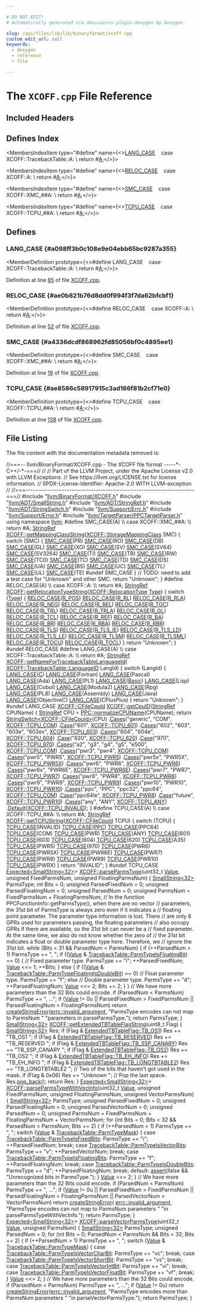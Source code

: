 ```yaml
---

# DO NOT EDIT!
# Automatically generated via docusaurus-plugin-doxygen by Doxygen.

slug: /api/files/lib/lib/binaryformat/xcoff-cpp
custom_edit_url: null
keywords:
  - doxygen
  - reference
  - file

---
```





# The `XCOFF.cpp` File Reference

<DoxygenPage pluginConfig={pluginConfig}>



## Included Headers

<IncludesList>
<IncludesListItem
  filePath="llvm/BinaryFormat/XCOFF.h"
  permalink="/docs/api/files/include/include/llvm/include/llvm/binaryformat/xcoff-h"
  isLocal="true" />
<IncludesListItem
  filePath="llvm/ADT/SmallString.h"
  permalink="/docs/api/files/include/include/llvm/include/llvm/adt/smallstring-h"
  isLocal="true" />
<IncludesListItem
  filePath="llvm/ADT/StringRef.h"
  permalink="/docs/api/files/include/include/llvm/include/llvm/adt/stringref-h"
  isLocal="true" />
<IncludesListItem
  filePath="llvm/ADT/StringSwitch.h"
  permalink="/docs/api/files/include/include/llvm/include/llvm/adt/stringswitch-h"
  isLocal="true" />
<IncludesListItem
  filePath="llvm/Support/Errc.h"
  permalink="/docs/api/files/include/include/llvm/include/llvm/support/errc-h"
  isLocal="true" />
<IncludesListItem
  filePath="llvm/Support/Error.h"
  permalink="/docs/api/files/include/include/llvm/include/llvm/support/error-h"
  isLocal="true" />
<IncludesListItem
  filePath="llvm/TargetParser/PPCTargetParser.h"
  permalink="/docs/api/files/include/include/llvm/include/llvm/targetparser/ppctargetparser-h"
  isLocal="true" />
</IncludesList>

## Defines Index

<MembersIndex>

<MembersIndexItem
  type="#define"
  name={<><a href="#a098ff3b0c108e9e04ebb65bc9287a355">LANG&#95;CASE</a>&nbsp;&nbsp;&nbsp;  case XCOFF::TracebackTable::A:                                               \\
    return #<a href="/docs/api/files/lib/lib/ir/builtingcs-cpp/#a2e38c85003a042421cde1647632d0b72">A</a>;</>}>
</MembersIndexItem>

<MembersIndexItem
  type="#define"
  name={<><a href="#ae0b821b76d8dd0f994f3f7da62bfcbf1">RELOC&#95;CASE</a>&nbsp;&nbsp;&nbsp;  case XCOFF::A:                                                               \\
    return #<a href="/docs/api/files/lib/lib/ir/builtingcs-cpp/#a2e38c85003a042421cde1647632d0b72">A</a>;</>}>
</MembersIndexItem>

<MembersIndexItem
  type="#define"
  name={<><a href="#a4336dcdf868962fd85056bf0c4895ee1">SMC&#95;CASE</a>&nbsp;&nbsp;&nbsp;  case XCOFF::XMC&#95;##A:                                                         \\
    return #<a href="/docs/api/files/lib/lib/ir/builtingcs-cpp/#a2e38c85003a042421cde1647632d0b72">A</a>;</>}>
</MembersIndexItem>

<MembersIndexItem
  type="#define"
  name={<><a href="#ae8586c58917915c3ad166f81b2cf71e0">TCPU&#95;CASE</a>&nbsp;&nbsp;&nbsp;  case XCOFF::TCPU&#95;##A:                                                        \\
    return #<a href="/docs/api/files/lib/lib/ir/builtingcs-cpp/#a2e38c85003a042421cde1647632d0b72">A</a>;</>}>
</MembersIndexItem>

</MembersIndex>


<SectionDefinition>

## Defines

### LANG&#95;CASE {#a098ff3b0c108e9e04ebb65bc9287a355}

<MemberDefinition
  prototype={<>#define LANG&#95;CASE&nbsp;&nbsp;&nbsp;  case XCOFF::TracebackTable::A:                                               \\
    return #<a href="/docs/api/files/lib/lib/ir/builtingcs-cpp/#a2e38c85003a042421cde1647632d0b72">A</a>;</>}>

Definition at line <a href="#l00085">85</a> of file <a href="/docs/api/files/lib/lib/binaryformat/xcoff-cpp">XCOFF.cpp</a>.
</MemberDefinition>

### RELOC&#95;CASE {#ae0b821b76d8dd0f994f3f7da62bfcbf1}

<MemberDefinition
  prototype={<>#define RELOC&#95;CASE&nbsp;&nbsp;&nbsp;  case XCOFF::A:                                                               \\
    return #<a href="/docs/api/files/lib/lib/ir/builtingcs-cpp/#a2e38c85003a042421cde1647632d0b72">A</a>;</>}>

Definition at line <a href="#l00052">52</a> of file <a href="/docs/api/files/lib/lib/binaryformat/xcoff-cpp">XCOFF.cpp</a>.
</MemberDefinition>

### SMC&#95;CASE {#a4336dcdf868962fd85056bf0c4895ee1}

<MemberDefinition
  prototype={<>#define SMC&#95;CASE&nbsp;&nbsp;&nbsp;  case XCOFF::XMC&#95;##A:                                                         \\
    return #<a href="/docs/api/files/lib/lib/ir/builtingcs-cpp/#a2e38c85003a042421cde1647632d0b72">A</a>;</>}>

Definition at line <a href="#l00019">19</a> of file <a href="/docs/api/files/lib/lib/binaryformat/xcoff-cpp">XCOFF.cpp</a>.
</MemberDefinition>

### TCPU&#95;CASE {#ae8586c58917915c3ad166f81b2cf71e0}

<MemberDefinition
  prototype={<>#define TCPU&#95;CASE&nbsp;&nbsp;&nbsp;  case XCOFF::TCPU&#95;##A:                                                        \\
    return #<a href="/docs/api/files/lib/lib/ir/builtingcs-cpp/#a2e38c85003a042421cde1647632d0b72">A</a>;</>}>

Definition at line <a href="#l00138">138</a> of file <a href="/docs/api/files/lib/lib/binaryformat/xcoff-cpp">XCOFF.cpp</a>.
</MemberDefinition>

</SectionDefinition>

## File Listing

The file content with the documentation metadata removed is:

<ProgramListing>

<Link id="l00001" /><CodeLine lineNumber="1"><span class="doxyHighlightComment">//===-- llvm/BinaryFormat/XCOFF.cpp - The XCOFF file format -----&#42;- C++/-&#42;-===//</span></CodeLine>
<Link id="l00002" /><CodeLine lineNumber="2"><span class="doxyHighlightComment">//</span></CodeLine>
<Link id="l00003" /><CodeLine lineNumber="3"><span class="doxyHighlightComment">// Part of the LLVM Project, under the Apache License v2.0 with LLVM Exceptions.</span></CodeLine>
<Link id="l00004" /><CodeLine lineNumber="4"><span class="doxyHighlightComment">// See https://llvm.org/LICENSE.txt for license information.</span></CodeLine>
<Link id="l00005" /><CodeLine lineNumber="5"><span class="doxyHighlightComment">// SPDX-License-Identifier: Apache-2.0 WITH LLVM-exception</span></CodeLine>
<Link id="l00006" /><CodeLine lineNumber="6"><span class="doxyHighlightComment">//</span></CodeLine>
<Link id="l00007" /><CodeLine lineNumber="7"><span class="doxyHighlightComment">//===----------------------------------------------------------------------===//</span></CodeLine>
<Link id="l00008" /><CodeLine lineNumber="8"></CodeLine>
<Link id="l00009" /><CodeLine lineNumber="9"><span class="doxyHighlightPreprocessor">#include &quot;<a href="/docs/api/files/include/include/llvm/include/llvm/binaryformat/xcoff-h">llvm/BinaryFormat/XCOFF.h</a>&quot;</span></CodeLine>
<Link id="l00010" /><CodeLine lineNumber="10"><span class="doxyHighlightPreprocessor">#include &quot;<a href="/docs/api/files/include/include/llvm/include/llvm/adt/smallstring-h">llvm/ADT/SmallString.h</a>&quot;</span></CodeLine>
<Link id="l00011" /><CodeLine lineNumber="11"><span class="doxyHighlightPreprocessor">#include &quot;<a href="/docs/api/files/include/include/llvm/include/llvm/adt/stringref-h">llvm/ADT/StringRef.h</a>&quot;</span></CodeLine>
<Link id="l00012" /><CodeLine lineNumber="12"><span class="doxyHighlightPreprocessor">#include &quot;<a href="/docs/api/files/include/include/llvm/include/llvm/adt/stringswitch-h">llvm/ADT/StringSwitch.h</a>&quot;</span></CodeLine>
<Link id="l00013" /><CodeLine lineNumber="13"><span class="doxyHighlightPreprocessor">#include &quot;<a href="/docs/api/files/include/include/llvm/include/llvm/support/errc-h">llvm/Support/Errc.h</a>&quot;</span></CodeLine>
<Link id="l00014" /><CodeLine lineNumber="14"><span class="doxyHighlightPreprocessor">#include &quot;<a href="/docs/api/files/include/include/llvm/include/llvm/support/error-h">llvm/Support/Error.h</a>&quot;</span></CodeLine>
<Link id="l00015" /><CodeLine lineNumber="15"><span class="doxyHighlightPreprocessor">#include &quot;<a href="/docs/api/files/include/include/llvm/include/llvm/targetparser/ppctargetparser-h">llvm/TargetParser/PPCTargetParser.h</a>&quot;</span></CodeLine>
<Link id="l00016" /><CodeLine lineNumber="16"></CodeLine>
<Link id="l00017" /><CodeLine lineNumber="17"><span class="doxyHighlightKeyword">using namespace </span><span class="doxyHighlight"><a href="/docs/api/namespaces/llvm">llvm</a>;</span></CodeLine>
<Link id="l00018" /><CodeLine lineNumber="18"></CodeLine>
<Link id="l00019" /><CodeLine lineNumber="19" lineLink="#a4336dcdf868962fd85056bf0c4895ee1"><span class="doxyHighlightPreprocessor">#define SMC&#95;CASE(A)                                                            \\</span></CodeLine>
<Link id="l00020" /><CodeLine lineNumber="20"><span class="doxyHighlightPreprocessor">  case XCOFF::XMC&#95;##A:                                                         \\</span></CodeLine>
<Link id="l00021" /><CodeLine lineNumber="21"><span class="doxyHighlightPreprocessor">    return #A;</span></CodeLine>
<Link id="l00022" /><CodeLine lineNumber="22" lineLink="/docs/api/namespaces/llvm/xcoff/#a5108aa1d02847a41b154cf255a52348b"><span class="doxyHighlight"><a href="/docs/api/classes/llvm/stringref">StringRef</a> <a href="/docs/api/namespaces/llvm/xcoff/#a5108aa1d02847a41b154cf255a52348b">XCOFF::getMappingClassString</a>(<a href="/docs/api/namespaces/llvm/xcoff/#abf0ae26de1e332dddf7d1383bb68502c">XCOFF::StorageMappingClass</a> SMC) &#123;</span></CodeLine>
<Link id="l00023" /><CodeLine lineNumber="23"><span class="doxyHighlight">  </span><span class="doxyHighlightKeywordFlow">switch</span><span class="doxyHighlight"> (SMC) &#123;</span></CodeLine>
<Link id="l00024" /><CodeLine lineNumber="24"><span class="doxyHighlight">    <a href="#a4336dcdf868962fd85056bf0c4895ee1">SMC&#95;CASE</a>(PR)</span></CodeLine>
<Link id="l00025" /><CodeLine lineNumber="25"><span class="doxyHighlight">    <a href="#a4336dcdf868962fd85056bf0c4895ee1">SMC&#95;CASE</a>(RO)</span></CodeLine>
<Link id="l00026" /><CodeLine lineNumber="26"><span class="doxyHighlight">    <a href="#a4336dcdf868962fd85056bf0c4895ee1">SMC&#95;CASE</a>(DB)</span></CodeLine>
<Link id="l00027" /><CodeLine lineNumber="27"><span class="doxyHighlight">    <a href="#a4336dcdf868962fd85056bf0c4895ee1">SMC&#95;CASE</a>(GL)</span></CodeLine>
<Link id="l00028" /><CodeLine lineNumber="28"><span class="doxyHighlight">    <a href="#a4336dcdf868962fd85056bf0c4895ee1">SMC&#95;CASE</a>(XO)</span></CodeLine>
<Link id="l00029" /><CodeLine lineNumber="29"><span class="doxyHighlight">    <a href="#a4336dcdf868962fd85056bf0c4895ee1">SMC&#95;CASE</a>(SV)</span></CodeLine>
<Link id="l00030" /><CodeLine lineNumber="30"><span class="doxyHighlight">    <a href="#a4336dcdf868962fd85056bf0c4895ee1">SMC&#95;CASE</a>(SV64)</span></CodeLine>
<Link id="l00031" /><CodeLine lineNumber="31"><span class="doxyHighlight">    <a href="#a4336dcdf868962fd85056bf0c4895ee1">SMC&#95;CASE</a>(SV3264)</span></CodeLine>
<Link id="l00032" /><CodeLine lineNumber="32"><span class="doxyHighlight">    <a href="#a4336dcdf868962fd85056bf0c4895ee1">SMC&#95;CASE</a>(TI)</span></CodeLine>
<Link id="l00033" /><CodeLine lineNumber="33"><span class="doxyHighlight">    <a href="#a4336dcdf868962fd85056bf0c4895ee1">SMC&#95;CASE</a>(TB)</span></CodeLine>
<Link id="l00034" /><CodeLine lineNumber="34"><span class="doxyHighlight">    <a href="#a4336dcdf868962fd85056bf0c4895ee1">SMC&#95;CASE</a>(RW)</span></CodeLine>
<Link id="l00035" /><CodeLine lineNumber="35"><span class="doxyHighlight">    <a href="#a4336dcdf868962fd85056bf0c4895ee1">SMC&#95;CASE</a>(TC0)</span></CodeLine>
<Link id="l00036" /><CodeLine lineNumber="36"><span class="doxyHighlight">    <a href="#a4336dcdf868962fd85056bf0c4895ee1">SMC&#95;CASE</a>(TC)</span></CodeLine>
<Link id="l00037" /><CodeLine lineNumber="37"><span class="doxyHighlight">    <a href="#a4336dcdf868962fd85056bf0c4895ee1">SMC&#95;CASE</a>(TD)</span></CodeLine>
<Link id="l00038" /><CodeLine lineNumber="38"><span class="doxyHighlight">    <a href="#a4336dcdf868962fd85056bf0c4895ee1">SMC&#95;CASE</a>(DS)</span></CodeLine>
<Link id="l00039" /><CodeLine lineNumber="39"><span class="doxyHighlight">    <a href="#a4336dcdf868962fd85056bf0c4895ee1">SMC&#95;CASE</a>(UA)</span></CodeLine>
<Link id="l00040" /><CodeLine lineNumber="40"><span class="doxyHighlight">    <a href="#a4336dcdf868962fd85056bf0c4895ee1">SMC&#95;CASE</a>(BS)</span></CodeLine>
<Link id="l00041" /><CodeLine lineNumber="41"><span class="doxyHighlight">    <a href="#a4336dcdf868962fd85056bf0c4895ee1">SMC&#95;CASE</a>(UC)</span></CodeLine>
<Link id="l00042" /><CodeLine lineNumber="42"><span class="doxyHighlight">    <a href="#a4336dcdf868962fd85056bf0c4895ee1">SMC&#95;CASE</a>(TL)</span></CodeLine>
<Link id="l00043" /><CodeLine lineNumber="43"><span class="doxyHighlight">    <a href="#a4336dcdf868962fd85056bf0c4895ee1">SMC&#95;CASE</a>(UL)</span></CodeLine>
<Link id="l00044" /><CodeLine lineNumber="44"><span class="doxyHighlight">    <a href="#a4336dcdf868962fd85056bf0c4895ee1">SMC&#95;CASE</a>(TE)</span></CodeLine>
<Link id="l00045" /><CodeLine lineNumber="45"><span class="doxyHighlightPreprocessor">#undef SMC&#95;CASE</span></CodeLine>
<Link id="l00046" /><CodeLine lineNumber="46"><span class="doxyHighlight">  &#125;</span></CodeLine>
<Link id="l00047" /><CodeLine lineNumber="47"></CodeLine>
<Link id="l00048" /><CodeLine lineNumber="48"><span class="doxyHighlight">  </span><span class="doxyHighlightComment">// TODO: need to add a test case for &quot;Unknown&quot; and other SMC.</span></CodeLine>
<Link id="l00049" /><CodeLine lineNumber="49"><span class="doxyHighlight">  </span><span class="doxyHighlightKeywordFlow">return</span><span class="doxyHighlight"> </span><span class="doxyHighlightStringLiteral">&quot;Unknown&quot;</span><span class="doxyHighlight">;</span></CodeLine>
<Link id="l00050" /><CodeLine lineNumber="50"><span class="doxyHighlight">&#125;</span></CodeLine>
<Link id="l00051" /><CodeLine lineNumber="51"></CodeLine>
<Link id="l00052" /><CodeLine lineNumber="52" lineLink="#ae0b821b76d8dd0f994f3f7da62bfcbf1"><span class="doxyHighlightPreprocessor">#define RELOC&#95;CASE(A)                                                          \\</span></CodeLine>
<Link id="l00053" /><CodeLine lineNumber="53"><span class="doxyHighlightPreprocessor">  case XCOFF::A:                                                               \\</span></CodeLine>
<Link id="l00054" /><CodeLine lineNumber="54"><span class="doxyHighlightPreprocessor">    return #A;</span></CodeLine>
<Link id="l00055" /><CodeLine lineNumber="55" lineLink="/docs/api/namespaces/llvm/xcoff/#a45337c02ef6094e30bf7aa0e1dc8826c"><span class="doxyHighlight"><a href="/docs/api/classes/llvm/stringref">StringRef</a> <a href="/docs/api/namespaces/llvm/xcoff/#a45337c02ef6094e30bf7aa0e1dc8826c">XCOFF::getRelocationTypeString</a>(<a href="/docs/api/namespaces/llvm/xcoff/#a7309c911b619149e89a825cd78010c8a">XCOFF::RelocationType</a> <a href="/docs/api/classes/llvm/type">Type</a>) &#123;</span></CodeLine>
<Link id="l00056" /><CodeLine lineNumber="56"><span class="doxyHighlight">  </span><span class="doxyHighlightKeywordFlow">switch</span><span class="doxyHighlight"> (<a href="/docs/api/classes/llvm/type">Type</a>) &#123;</span></CodeLine>
<Link id="l00057" /><CodeLine lineNumber="57"><span class="doxyHighlight">    <a href="#ae0b821b76d8dd0f994f3f7da62bfcbf1">RELOC&#95;CASE</a>(<a href="/docs/api/namespaces/llvm/xcoff/#a7309c911b619149e89a825cd78010c8aa5697ac4313fa05e5b1ca39e698ae0fbc">R&#95;POS</a>)</span></CodeLine>
<Link id="l00058" /><CodeLine lineNumber="58"><span class="doxyHighlight">    <a href="#ae0b821b76d8dd0f994f3f7da62bfcbf1">RELOC&#95;CASE</a>(<a href="/docs/api/namespaces/llvm/xcoff/#a7309c911b619149e89a825cd78010c8aab49259da6023d2cbb1bd956402f64cb5">R&#95;RL</a>)</span></CodeLine>
<Link id="l00059" /><CodeLine lineNumber="59"><span class="doxyHighlight">    <a href="#ae0b821b76d8dd0f994f3f7da62bfcbf1">RELOC&#95;CASE</a>(<a href="/docs/api/namespaces/llvm/xcoff/#a7309c911b619149e89a825cd78010c8aa16d51d6b89c5628d66225cff9630ac4a">R&#95;RLA</a>)</span></CodeLine>
<Link id="l00060" /><CodeLine lineNumber="60"><span class="doxyHighlight">    <a href="#ae0b821b76d8dd0f994f3f7da62bfcbf1">RELOC&#95;CASE</a>(<a href="/docs/api/namespaces/llvm/xcoff/#a7309c911b619149e89a825cd78010c8aa8347047056e2adce9b7ad615bca925a8">R&#95;NEG</a>)</span></CodeLine>
<Link id="l00061" /><CodeLine lineNumber="61"><span class="doxyHighlight">    <a href="#ae0b821b76d8dd0f994f3f7da62bfcbf1">RELOC&#95;CASE</a>(<a href="/docs/api/namespaces/llvm/xcoff/#a7309c911b619149e89a825cd78010c8aa81151f819ab38a2ae0a1ba727e4171a3">R&#95;REL</a>)</span></CodeLine>
<Link id="l00062" /><CodeLine lineNumber="62"><span class="doxyHighlight">    <a href="#ae0b821b76d8dd0f994f3f7da62bfcbf1">RELOC&#95;CASE</a>(<a href="/docs/api/namespaces/llvm/xcoff/#a7309c911b619149e89a825cd78010c8aa126bbcaab291460be1722fe8a2490530">R&#95;TOC</a>)</span></CodeLine>
<Link id="l00063" /><CodeLine lineNumber="63"><span class="doxyHighlight">    <a href="#ae0b821b76d8dd0f994f3f7da62bfcbf1">RELOC&#95;CASE</a>(<a href="/docs/api/namespaces/llvm/xcoff/#a7309c911b619149e89a825cd78010c8aa3b08100f3dac1e8426c4503a6450e6d1">R&#95;TRL</a>)</span></CodeLine>
<Link id="l00064" /><CodeLine lineNumber="64"><span class="doxyHighlight">    <a href="#ae0b821b76d8dd0f994f3f7da62bfcbf1">RELOC&#95;CASE</a>(<a href="/docs/api/namespaces/llvm/xcoff/#a7309c911b619149e89a825cd78010c8aabc55a98a13889177827d4d56d4117796">R&#95;TRLA</a>)</span></CodeLine>
<Link id="l00065" /><CodeLine lineNumber="65"><span class="doxyHighlight">    <a href="#ae0b821b76d8dd0f994f3f7da62bfcbf1">RELOC&#95;CASE</a>(<a href="/docs/api/namespaces/llvm/xcoff/#a7309c911b619149e89a825cd78010c8aaa32c9a4aed56a2a94a2d18aa02aa6554">R&#95;GL</a>)</span></CodeLine>
<Link id="l00066" /><CodeLine lineNumber="66"><span class="doxyHighlight">    <a href="#ae0b821b76d8dd0f994f3f7da62bfcbf1">RELOC&#95;CASE</a>(<a href="/docs/api/namespaces/llvm/xcoff/#a7309c911b619149e89a825cd78010c8aabd8790ecfa6b9839555656e2e5b4befe">R&#95;TCL</a>)</span></CodeLine>
<Link id="l00067" /><CodeLine lineNumber="67"><span class="doxyHighlight">    <a href="#ae0b821b76d8dd0f994f3f7da62bfcbf1">RELOC&#95;CASE</a>(<a href="/docs/api/namespaces/llvm/xcoff/#a7309c911b619149e89a825cd78010c8aab32b714a6085785700777cab84db430f">R&#95;REF</a>)</span></CodeLine>
<Link id="l00068" /><CodeLine lineNumber="68"><span class="doxyHighlight">    <a href="#ae0b821b76d8dd0f994f3f7da62bfcbf1">RELOC&#95;CASE</a>(<a href="/docs/api/namespaces/llvm/xcoff/#a7309c911b619149e89a825cd78010c8aa665ea4416814df60d7afcaa60edcbc4d">R&#95;BA</a>)</span></CodeLine>
<Link id="l00069" /><CodeLine lineNumber="69"><span class="doxyHighlight">    <a href="#ae0b821b76d8dd0f994f3f7da62bfcbf1">RELOC&#95;CASE</a>(<a href="/docs/api/namespaces/llvm/xcoff/#a7309c911b619149e89a825cd78010c8aa4af14f52e262c85d3f11ec65f5d3f8b3">R&#95;BR</a>)</span></CodeLine>
<Link id="l00070" /><CodeLine lineNumber="70"><span class="doxyHighlight">    <a href="#ae0b821b76d8dd0f994f3f7da62bfcbf1">RELOC&#95;CASE</a>(<a href="/docs/api/namespaces/llvm/xcoff/#a7309c911b619149e89a825cd78010c8aa5f580cdb49fb297a3e1b2bad00e7e6f8">R&#95;RBA</a>)</span></CodeLine>
<Link id="l00071" /><CodeLine lineNumber="71"><span class="doxyHighlight">    <a href="#ae0b821b76d8dd0f994f3f7da62bfcbf1">RELOC&#95;CASE</a>(<a href="/docs/api/namespaces/llvm/xcoff/#a7309c911b619149e89a825cd78010c8aa04c13cb7fcc803870970c4b75b5c9905">R&#95;RBR</a>)</span></CodeLine>
<Link id="l00072" /><CodeLine lineNumber="72"><span class="doxyHighlight">    <a href="#ae0b821b76d8dd0f994f3f7da62bfcbf1">RELOC&#95;CASE</a>(<a href="/docs/api/namespaces/llvm/xcoff/#a7309c911b619149e89a825cd78010c8aae4144a827fe3865e989169e1fdfd3ede">R&#95;TLS</a>)</span></CodeLine>
<Link id="l00073" /><CodeLine lineNumber="73"><span class="doxyHighlight">    <a href="#ae0b821b76d8dd0f994f3f7da62bfcbf1">RELOC&#95;CASE</a>(<a href="/docs/api/namespaces/llvm/xcoff/#a7309c911b619149e89a825cd78010c8aa88aba99cf6b633d97e0cdd24fec5d0f5">R&#95;TLS&#95;IE</a>)</span></CodeLine>
<Link id="l00074" /><CodeLine lineNumber="74"><span class="doxyHighlight">    <a href="#ae0b821b76d8dd0f994f3f7da62bfcbf1">RELOC&#95;CASE</a>(<a href="/docs/api/namespaces/llvm/xcoff/#a7309c911b619149e89a825cd78010c8aadbc74cd663a943131b0e174006b6b581">R&#95;TLS&#95;LD</a>)</span></CodeLine>
<Link id="l00075" /><CodeLine lineNumber="75"><span class="doxyHighlight">    <a href="#ae0b821b76d8dd0f994f3f7da62bfcbf1">RELOC&#95;CASE</a>(<a href="/docs/api/namespaces/llvm/xcoff/#a7309c911b619149e89a825cd78010c8aae54c065150485a9445e07674fb43c3a7">R&#95;TLS&#95;LE</a>)</span></CodeLine>
<Link id="l00076" /><CodeLine lineNumber="76"><span class="doxyHighlight">    <a href="#ae0b821b76d8dd0f994f3f7da62bfcbf1">RELOC&#95;CASE</a>(<a href="/docs/api/namespaces/llvm/xcoff/#a7309c911b619149e89a825cd78010c8aa8b5d41ca43ab37f8160e4b56ec25c03e">R&#95;TLSM</a>)</span></CodeLine>
<Link id="l00077" /><CodeLine lineNumber="77"><span class="doxyHighlight">    <a href="#ae0b821b76d8dd0f994f3f7da62bfcbf1">RELOC&#95;CASE</a>(<a href="/docs/api/namespaces/llvm/xcoff/#a7309c911b619149e89a825cd78010c8aa2bf3c877a5a2835a5e55ac54ddedccd6">R&#95;TLSML</a>)</span></CodeLine>
<Link id="l00078" /><CodeLine lineNumber="78"><span class="doxyHighlight">    <a href="#ae0b821b76d8dd0f994f3f7da62bfcbf1">RELOC&#95;CASE</a>(<a href="/docs/api/namespaces/llvm/xcoff/#a7309c911b619149e89a825cd78010c8aacb6f8892a6761a91f9e29cdafb33a7c8">R&#95;TOCU</a>)</span></CodeLine>
<Link id="l00079" /><CodeLine lineNumber="79"><span class="doxyHighlight">    <a href="#ae0b821b76d8dd0f994f3f7da62bfcbf1">RELOC&#95;CASE</a>(<a href="/docs/api/namespaces/llvm/xcoff/#a7309c911b619149e89a825cd78010c8aac47fa14749515f1a3a0d88c51f854aa7">R&#95;TOCL</a>)</span></CodeLine>
<Link id="l00080" /><CodeLine lineNumber="80"><span class="doxyHighlight">  &#125;</span></CodeLine>
<Link id="l00081" /><CodeLine lineNumber="81"><span class="doxyHighlight">  </span><span class="doxyHighlightKeywordFlow">return</span><span class="doxyHighlight"> </span><span class="doxyHighlightStringLiteral">&quot;Unknown&quot;</span><span class="doxyHighlight">;</span></CodeLine>
<Link id="l00082" /><CodeLine lineNumber="82"><span class="doxyHighlight">&#125;</span></CodeLine>
<Link id="l00083" /><CodeLine lineNumber="83"><span class="doxyHighlightPreprocessor">#undef RELOC&#95;CASE</span></CodeLine>
<Link id="l00084" /><CodeLine lineNumber="84"></CodeLine>
<Link id="l00085" /><CodeLine lineNumber="85" lineLink="#a098ff3b0c108e9e04ebb65bc9287a355"><span class="doxyHighlightPreprocessor">#define LANG&#95;CASE(A)                                                           \\</span></CodeLine>
<Link id="l00086" /><CodeLine lineNumber="86"><span class="doxyHighlightPreprocessor">  case XCOFF::TracebackTable::A:                                               \\</span></CodeLine>
<Link id="l00087" /><CodeLine lineNumber="87"><span class="doxyHighlightPreprocessor">    return #A;</span></CodeLine>
<Link id="l00088" /><CodeLine lineNumber="88"></CodeLine>
<Link id="l00089" /><CodeLine lineNumber="89" lineLink="/docs/api/namespaces/llvm/xcoff/#ae1dc50da0a38a1295f2fef3a4bc247d7"><span class="doxyHighlight"><a href="/docs/api/classes/llvm/stringref">StringRef</a> <a href="/docs/api/namespaces/llvm/xcoff/#ae1dc50da0a38a1295f2fef3a4bc247d7">XCOFF::getNameForTracebackTableLanguageId</a>(</span></CodeLine>
<Link id="l00090" /><CodeLine lineNumber="90"><span class="doxyHighlight">    <a href="/docs/api/structs/llvm/xcoff/tracebacktable/#a85fbc332b83b1f0ad80ebb5e88826c29">XCOFF::TracebackTable::LanguageID</a> LangId) &#123;</span></CodeLine>
<Link id="l00091" /><CodeLine lineNumber="91"><span class="doxyHighlight">  </span><span class="doxyHighlightKeywordFlow">switch</span><span class="doxyHighlight"> (LangId) &#123;</span></CodeLine>
<Link id="l00092" /><CodeLine lineNumber="92"><span class="doxyHighlight">    <a href="#a098ff3b0c108e9e04ebb65bc9287a355">LANG&#95;CASE</a>(<a href="/docs/api/namespaces/llvm/callingconv/#ac6aa1387c4375260e2468eb5a77fdb4cafd841a49aec1539bc88abc8ff9e170fb">C</a>)</span></CodeLine>
<Link id="l00093" /><CodeLine lineNumber="93"><span class="doxyHighlight">    <a href="#a098ff3b0c108e9e04ebb65bc9287a355">LANG&#95;CASE</a>(Fortran)</span></CodeLine>
<Link id="l00094" /><CodeLine lineNumber="94"><span class="doxyHighlight">    <a href="#a098ff3b0c108e9e04ebb65bc9287a355">LANG&#95;CASE</a>(Pascal)</span></CodeLine>
<Link id="l00095" /><CodeLine lineNumber="95"><span class="doxyHighlight">    <a href="#a098ff3b0c108e9e04ebb65bc9287a355">LANG&#95;CASE</a>(Ada)</span></CodeLine>
<Link id="l00096" /><CodeLine lineNumber="96"><span class="doxyHighlight">    <a href="#a098ff3b0c108e9e04ebb65bc9287a355">LANG&#95;CASE</a>(PL1)</span></CodeLine>
<Link id="l00097" /><CodeLine lineNumber="97"><span class="doxyHighlight">    <a href="#a098ff3b0c108e9e04ebb65bc9287a355">LANG&#95;CASE</a>(<a href="/docs/api/namespaces/llvm/#adacba4cb06d1dd9232ee3d2d49a44d8fa972e73b7a882d0802a4e3a16946a2f94">Basic</a>)</span></CodeLine>
<Link id="l00098" /><CodeLine lineNumber="98"><span class="doxyHighlight">    <a href="#a098ff3b0c108e9e04ebb65bc9287a355">LANG&#95;CASE</a>(Lisp)</span></CodeLine>
<Link id="l00099" /><CodeLine lineNumber="99"><span class="doxyHighlight">    <a href="#a098ff3b0c108e9e04ebb65bc9287a355">LANG&#95;CASE</a>(Cobol)</span></CodeLine>
<Link id="l00100" /><CodeLine lineNumber="100"><span class="doxyHighlight">    <a href="#a098ff3b0c108e9e04ebb65bc9287a355">LANG&#95;CASE</a>(Modula2)</span></CodeLine>
<Link id="l00101" /><CodeLine lineNumber="101"><span class="doxyHighlight">    <a href="#a098ff3b0c108e9e04ebb65bc9287a355">LANG&#95;CASE</a>(Rpg)</span></CodeLine>
<Link id="l00102" /><CodeLine lineNumber="102"><span class="doxyHighlight">    <a href="#a098ff3b0c108e9e04ebb65bc9287a355">LANG&#95;CASE</a>(PL8)</span></CodeLine>
<Link id="l00103" /><CodeLine lineNumber="103"><span class="doxyHighlight">    <a href="#a098ff3b0c108e9e04ebb65bc9287a355">LANG&#95;CASE</a>(Assembly)</span></CodeLine>
<Link id="l00104" /><CodeLine lineNumber="104"><span class="doxyHighlight">    <a href="#a098ff3b0c108e9e04ebb65bc9287a355">LANG&#95;CASE</a>(Java)</span></CodeLine>
<Link id="l00105" /><CodeLine lineNumber="105"><span class="doxyHighlight">    <a href="#a098ff3b0c108e9e04ebb65bc9287a355">LANG&#95;CASE</a>(ObjectiveC)</span></CodeLine>
<Link id="l00106" /><CodeLine lineNumber="106"><span class="doxyHighlight">    <a href="#a098ff3b0c108e9e04ebb65bc9287a355">LANG&#95;CASE</a>(CPlusPlus)</span></CodeLine>
<Link id="l00107" /><CodeLine lineNumber="107"><span class="doxyHighlight">  &#125;</span></CodeLine>
<Link id="l00108" /><CodeLine lineNumber="108"><span class="doxyHighlight">  </span><span class="doxyHighlightKeywordFlow">return</span><span class="doxyHighlight"> </span><span class="doxyHighlightStringLiteral">&quot;Unknown&quot;</span><span class="doxyHighlight">;</span></CodeLine>
<Link id="l00109" /><CodeLine lineNumber="109"><span class="doxyHighlight">&#125;</span></CodeLine>
<Link id="l00110" /><CodeLine lineNumber="110"><span class="doxyHighlightPreprocessor">#undef LANG&#95;CASE</span></CodeLine>
<Link id="l00111" /><CodeLine lineNumber="111"></CodeLine>
<Link id="l00112" /><CodeLine lineNumber="112" lineLink="/docs/api/namespaces/llvm/xcoff/#a2584f7d1fe1c5ab17f8aaba3dafaed66"><span class="doxyHighlight"><a href="/docs/api/namespaces/llvm/xcoff/#a91c69d4341c1d1dd2dabf18fb78e9a5f">XCOFF::CFileCpuId</a> <a href="/docs/api/namespaces/llvm/xcoff/#a2584f7d1fe1c5ab17f8aaba3dafaed66">XCOFF::getCpuID</a>(<a href="/docs/api/classes/llvm/stringref">StringRef</a> CPUName) &#123;</span></CodeLine>
<Link id="l00113" /><CodeLine lineNumber="113"><span class="doxyHighlight">  <a href="/docs/api/classes/llvm/stringref">StringRef</a> CPU = <a href="/docs/api/namespaces/llvm/ppc/#a9e3c196667a91fdc81783769feab2e89">PPC::normalizeCPUName</a>(CPUName);</span></CodeLine>
<Link id="l00114" /><CodeLine lineNumber="114"><span class="doxyHighlight">  </span><span class="doxyHighlightKeywordFlow">return</span><span class="doxyHighlight"> <a href="/docs/api/classes/llvm/stringswitch">StringSwitch&lt;XCOFF::CFileCpuId&gt;</a>(CPU)</span></CodeLine>
<Link id="l00115" /><CodeLine lineNumber="115"><span class="doxyHighlight">      .<a href="/docs/api/classes/llvm/stringswitch/#aa13f802513b39e1e2a7650011e5651d7">Cases</a>(</span><span class="doxyHighlightStringLiteral">&quot;generic&quot;</span><span class="doxyHighlight">, </span><span class="doxyHighlightStringLiteral">&quot;COM&quot;</span><span class="doxyHighlight">, <a href="/docs/api/namespaces/llvm/xcoff/#a91c69d4341c1d1dd2dabf18fb78e9a5fa6dffcaea7c8e550d74ab0f42fae0ef9c">XCOFF::TCPU&#95;COM</a>)</span></CodeLine>
<Link id="l00116" /><CodeLine lineNumber="116"><span class="doxyHighlight">      .<a href="/docs/api/classes/llvm/stringswitch/#a3de12858bdbbd0b3da179d508ff2be75">Case</a>(</span><span class="doxyHighlightStringLiteral">&quot;601&quot;</span><span class="doxyHighlight">, <a href="/docs/api/namespaces/llvm/xcoff/#a91c69d4341c1d1dd2dabf18fb78e9a5faceb0245d75f9a523cfe8d537b9ad070f">XCOFF::TCPU&#95;601</a>)</span></CodeLine>
<Link id="l00117" /><CodeLine lineNumber="117"><span class="doxyHighlight">      .<a href="/docs/api/classes/llvm/stringswitch/#aa13f802513b39e1e2a7650011e5651d7">Cases</a>(</span><span class="doxyHighlightStringLiteral">&quot;602&quot;</span><span class="doxyHighlight">, </span><span class="doxyHighlightStringLiteral">&quot;603&quot;</span><span class="doxyHighlight">, </span><span class="doxyHighlightStringLiteral">&quot;603e&quot;</span><span class="doxyHighlight">, </span><span class="doxyHighlightStringLiteral">&quot;603ev&quot;</span><span class="doxyHighlight">, <a href="/docs/api/namespaces/llvm/xcoff/#a91c69d4341c1d1dd2dabf18fb78e9a5fa9dde7b9eec34e97ce6ea0dc698c1682a">XCOFF::TCPU&#95;603</a>)</span></CodeLine>
<Link id="l00118" /><CodeLine lineNumber="118"><span class="doxyHighlight">      .<a href="/docs/api/classes/llvm/stringswitch/#aa13f802513b39e1e2a7650011e5651d7">Cases</a>(</span><span class="doxyHighlightStringLiteral">&quot;604&quot;</span><span class="doxyHighlight">, </span><span class="doxyHighlightStringLiteral">&quot;604e&quot;</span><span class="doxyHighlight">, <a href="/docs/api/namespaces/llvm/xcoff/#a91c69d4341c1d1dd2dabf18fb78e9a5fa30ff25aa56881c1ca0e425d2be2a622e">XCOFF::TCPU&#95;604</a>)</span></CodeLine>
<Link id="l00119" /><CodeLine lineNumber="119"><span class="doxyHighlight">      .<a href="/docs/api/classes/llvm/stringswitch/#a3de12858bdbbd0b3da179d508ff2be75">Case</a>(</span><span class="doxyHighlightStringLiteral">&quot;620&quot;</span><span class="doxyHighlight">, <a href="/docs/api/namespaces/llvm/xcoff/#a91c69d4341c1d1dd2dabf18fb78e9a5fac4652524a18555e53587809b2b8674c0">XCOFF::TCPU&#95;620</a>)</span></CodeLine>
<Link id="l00120" /><CodeLine lineNumber="120"><span class="doxyHighlight">      .<a href="/docs/api/classes/llvm/stringswitch/#a3de12858bdbbd0b3da179d508ff2be75">Case</a>(</span><span class="doxyHighlightStringLiteral">&quot;970&quot;</span><span class="doxyHighlight">, <a href="/docs/api/namespaces/llvm/xcoff/#a91c69d4341c1d1dd2dabf18fb78e9a5fada4e56e8301f5d713f1b94395c96abd5">XCOFF::TCPU&#95;970</a>)</span></CodeLine>
<Link id="l00121" /><CodeLine lineNumber="121"><span class="doxyHighlight">      .<a href="/docs/api/classes/llvm/stringswitch/#aa13f802513b39e1e2a7650011e5651d7">Cases</a>(</span><span class="doxyHighlightStringLiteral">&quot;a2&quot;</span><span class="doxyHighlight">, </span><span class="doxyHighlightStringLiteral">&quot;g3&quot;</span><span class="doxyHighlight">, </span><span class="doxyHighlightStringLiteral">&quot;g4&quot;</span><span class="doxyHighlight">, </span><span class="doxyHighlightStringLiteral">&quot;g5&quot;</span><span class="doxyHighlight">, </span><span class="doxyHighlightStringLiteral">&quot;e500&quot;</span><span class="doxyHighlight">, <a href="/docs/api/namespaces/llvm/xcoff/#a91c69d4341c1d1dd2dabf18fb78e9a5fa6dffcaea7c8e550d74ab0f42fae0ef9c">XCOFF::TCPU&#95;COM</a>)</span></CodeLine>
<Link id="l00122" /><CodeLine lineNumber="122"><span class="doxyHighlight">      .<a href="/docs/api/classes/llvm/stringswitch/#aa13f802513b39e1e2a7650011e5651d7">Cases</a>(</span><span class="doxyHighlightStringLiteral">&quot;pwr3&quot;</span><span class="doxyHighlight">, </span><span class="doxyHighlightStringLiteral">&quot;pwr4&quot;</span><span class="doxyHighlight">, <a href="/docs/api/namespaces/llvm/xcoff/#a91c69d4341c1d1dd2dabf18fb78e9a5fa6dffcaea7c8e550d74ab0f42fae0ef9c">XCOFF::TCPU&#95;COM</a>)</span></CodeLine>
<Link id="l00123" /><CodeLine lineNumber="123"><span class="doxyHighlight">      .<a href="/docs/api/classes/llvm/stringswitch/#aa13f802513b39e1e2a7650011e5651d7">Cases</a>(</span><span class="doxyHighlightStringLiteral">&quot;pwr5&quot;</span><span class="doxyHighlight">, </span><span class="doxyHighlightStringLiteral">&quot;PWR5&quot;</span><span class="doxyHighlight">, <a href="/docs/api/namespaces/llvm/xcoff/#a91c69d4341c1d1dd2dabf18fb78e9a5fab33654326d121d31b9719daf5634437e">XCOFF::TCPU&#95;PWR5</a>)</span></CodeLine>
<Link id="l00124" /><CodeLine lineNumber="124"><span class="doxyHighlight">      .<a href="/docs/api/classes/llvm/stringswitch/#aa13f802513b39e1e2a7650011e5651d7">Cases</a>(</span><span class="doxyHighlightStringLiteral">&quot;pwr5x&quot;</span><span class="doxyHighlight">, </span><span class="doxyHighlightStringLiteral">&quot;PWR5X&quot;</span><span class="doxyHighlight">, <a href="/docs/api/namespaces/llvm/xcoff/#a91c69d4341c1d1dd2dabf18fb78e9a5fa6ab1a2baa7b9b5b1cb1dc767e876cf9e">XCOFF::TCPU&#95;PWR5X</a>)</span></CodeLine>
<Link id="l00125" /><CodeLine lineNumber="125"><span class="doxyHighlight">      .<a href="/docs/api/classes/llvm/stringswitch/#aa13f802513b39e1e2a7650011e5651d7">Cases</a>(</span><span class="doxyHighlightStringLiteral">&quot;pwr6&quot;</span><span class="doxyHighlight">, </span><span class="doxyHighlightStringLiteral">&quot;PWR6&quot;</span><span class="doxyHighlight">, <a href="/docs/api/namespaces/llvm/xcoff/#a91c69d4341c1d1dd2dabf18fb78e9a5faa23345d390b808814455a7d9927547dd">XCOFF::TCPU&#95;PWR6</a>)</span></CodeLine>
<Link id="l00126" /><CodeLine lineNumber="126"><span class="doxyHighlight">      .<a href="/docs/api/classes/llvm/stringswitch/#aa13f802513b39e1e2a7650011e5651d7">Cases</a>(</span><span class="doxyHighlightStringLiteral">&quot;pwr6x&quot;</span><span class="doxyHighlight">, </span><span class="doxyHighlightStringLiteral">&quot;PWR6E&quot;</span><span class="doxyHighlight">, <a href="/docs/api/namespaces/llvm/xcoff/#a91c69d4341c1d1dd2dabf18fb78e9a5fa06923533627c876e0eb59bfd4d6b2def">XCOFF::TCPU&#95;PWR6E</a>)</span></CodeLine>
<Link id="l00127" /><CodeLine lineNumber="127"><span class="doxyHighlight">      .<a href="/docs/api/classes/llvm/stringswitch/#aa13f802513b39e1e2a7650011e5651d7">Cases</a>(</span><span class="doxyHighlightStringLiteral">&quot;pwr7&quot;</span><span class="doxyHighlight">, </span><span class="doxyHighlightStringLiteral">&quot;PWR7&quot;</span><span class="doxyHighlight">, <a href="/docs/api/namespaces/llvm/xcoff/#a91c69d4341c1d1dd2dabf18fb78e9a5fa34cac65f144da4d6cb79ee5ff74487b9">XCOFF::TCPU&#95;PWR7</a>)</span></CodeLine>
<Link id="l00128" /><CodeLine lineNumber="128"><span class="doxyHighlight">      .<a href="/docs/api/classes/llvm/stringswitch/#aa13f802513b39e1e2a7650011e5651d7">Cases</a>(</span><span class="doxyHighlightStringLiteral">&quot;pwr8&quot;</span><span class="doxyHighlight">, </span><span class="doxyHighlightStringLiteral">&quot;PWR8&quot;</span><span class="doxyHighlight">, <a href="/docs/api/namespaces/llvm/xcoff/#a91c69d4341c1d1dd2dabf18fb78e9a5fa428e0ff16cb3c14f6645fc43010f2e35">XCOFF::TCPU&#95;PWR8</a>)</span></CodeLine>
<Link id="l00129" /><CodeLine lineNumber="129"><span class="doxyHighlight">      .<a href="/docs/api/classes/llvm/stringswitch/#aa13f802513b39e1e2a7650011e5651d7">Cases</a>(</span><span class="doxyHighlightStringLiteral">&quot;pwr9&quot;</span><span class="doxyHighlight">, </span><span class="doxyHighlightStringLiteral">&quot;PWR9&quot;</span><span class="doxyHighlight">, <a href="/docs/api/namespaces/llvm/xcoff/#a91c69d4341c1d1dd2dabf18fb78e9a5fa087e289837b644ec1710ba50b325c22a">XCOFF::TCPU&#95;PWR9</a>)</span></CodeLine>
<Link id="l00130" /><CodeLine lineNumber="130"><span class="doxyHighlight">      .<a href="/docs/api/classes/llvm/stringswitch/#aa13f802513b39e1e2a7650011e5651d7">Cases</a>(</span><span class="doxyHighlightStringLiteral">&quot;pwr10&quot;</span><span class="doxyHighlight">, </span><span class="doxyHighlightStringLiteral">&quot;PWR10&quot;</span><span class="doxyHighlight">, <a href="/docs/api/namespaces/llvm/xcoff/#a91c69d4341c1d1dd2dabf18fb78e9a5fa517defe929b8d7279ffe5a4a62d49ae0">XCOFF::TCPU&#95;PWR10</a>)</span></CodeLine>
<Link id="l00131" /><CodeLine lineNumber="131"><span class="doxyHighlight">      .<a href="/docs/api/classes/llvm/stringswitch/#aa13f802513b39e1e2a7650011e5651d7">Cases</a>(</span><span class="doxyHighlightStringLiteral">&quot;ppc&quot;</span><span class="doxyHighlight">, </span><span class="doxyHighlightStringLiteral">&quot;PPC&quot;</span><span class="doxyHighlight">, </span><span class="doxyHighlightStringLiteral">&quot;ppc32&quot;</span><span class="doxyHighlight">, </span><span class="doxyHighlightStringLiteral">&quot;ppc64&quot;</span><span class="doxyHighlight">, <a href="/docs/api/namespaces/llvm/xcoff/#a91c69d4341c1d1dd2dabf18fb78e9a5fa6dffcaea7c8e550d74ab0f42fae0ef9c">XCOFF::TCPU&#95;COM</a>)</span></CodeLine>
<Link id="l00132" /><CodeLine lineNumber="132"><span class="doxyHighlight">      .<a href="/docs/api/classes/llvm/stringswitch/#a3de12858bdbbd0b3da179d508ff2be75">Case</a>(</span><span class="doxyHighlightStringLiteral">&quot;ppc64le&quot;</span><span class="doxyHighlight">, <a href="/docs/api/namespaces/llvm/xcoff/#a91c69d4341c1d1dd2dabf18fb78e9a5fa428e0ff16cb3c14f6645fc43010f2e35">XCOFF::TCPU&#95;PWR8</a>)</span></CodeLine>
<Link id="l00133" /><CodeLine lineNumber="133"><span class="doxyHighlight">      .<a href="/docs/api/classes/llvm/stringswitch/#a3de12858bdbbd0b3da179d508ff2be75">Case</a>(</span><span class="doxyHighlightStringLiteral">&quot;future&quot;</span><span class="doxyHighlight">, <a href="/docs/api/namespaces/llvm/xcoff/#a91c69d4341c1d1dd2dabf18fb78e9a5fa517defe929b8d7279ffe5a4a62d49ae0">XCOFF::TCPU&#95;PWR10</a>)</span></CodeLine>
<Link id="l00134" /><CodeLine lineNumber="134"><span class="doxyHighlight">      .<a href="/docs/api/classes/llvm/stringswitch/#aa13f802513b39e1e2a7650011e5651d7">Cases</a>(</span><span class="doxyHighlightStringLiteral">&quot;any&quot;</span><span class="doxyHighlight">, </span><span class="doxyHighlightStringLiteral">&quot;ANY&quot;</span><span class="doxyHighlight">, <a href="/docs/api/namespaces/llvm/xcoff/#a91c69d4341c1d1dd2dabf18fb78e9a5fa4373c4c8ce6ba7b05f10e73f67391c97">XCOFF::TCPU&#95;ANY</a>)</span></CodeLine>
<Link id="l00135" /><CodeLine lineNumber="135"><span class="doxyHighlight">      .<a href="/docs/api/classes/llvm/stringswitch/#a7f0e82e8a818ca43926fceb49be81661">Default</a>(<a href="/docs/api/namespaces/llvm/xcoff/#a91c69d4341c1d1dd2dabf18fb78e9a5faf0488a9ae52d5efb69b8d9ade83b44f4">XCOFF::TCPU&#95;INVALID</a>);</span></CodeLine>
<Link id="l00136" /><CodeLine lineNumber="136"><span class="doxyHighlight">&#125;</span></CodeLine>
<Link id="l00137" /><CodeLine lineNumber="137"></CodeLine>
<Link id="l00138" /><CodeLine lineNumber="138" lineLink="#ae8586c58917915c3ad166f81b2cf71e0"><span class="doxyHighlightPreprocessor">#define TCPU&#95;CASE(A)                                                           \\</span></CodeLine>
<Link id="l00139" /><CodeLine lineNumber="139"><span class="doxyHighlightPreprocessor">  case XCOFF::TCPU&#95;##A:                                                        \\</span></CodeLine>
<Link id="l00140" /><CodeLine lineNumber="140"><span class="doxyHighlightPreprocessor">    return #A;</span></CodeLine>
<Link id="l00141" /><CodeLine lineNumber="141" lineLink="/docs/api/namespaces/llvm/xcoff/#ae15aa2110724f82f56c6f702c0d3f80f"><span class="doxyHighlight"><a href="/docs/api/classes/llvm/stringref">StringRef</a> <a href="/docs/api/namespaces/llvm/xcoff/#ae15aa2110724f82f56c6f702c0d3f80f">XCOFF::getTCPUString</a>(<a href="/docs/api/namespaces/llvm/xcoff/#a91c69d4341c1d1dd2dabf18fb78e9a5f">XCOFF::CFileCpuId</a> TCPU) &#123;</span></CodeLine>
<Link id="l00142" /><CodeLine lineNumber="142"><span class="doxyHighlight">  </span><span class="doxyHighlightKeywordFlow">switch</span><span class="doxyHighlight"> (TCPU) &#123;</span></CodeLine>
<Link id="l00143" /><CodeLine lineNumber="143"><span class="doxyHighlight">    <a href="#ae8586c58917915c3ad166f81b2cf71e0">TCPU&#95;CASE</a>(INVALID)</span></CodeLine>
<Link id="l00144" /><CodeLine lineNumber="144"><span class="doxyHighlight">    <a href="#ae8586c58917915c3ad166f81b2cf71e0">TCPU&#95;CASE</a>(<a href="/docs/api/namespaces/llvm/ppc">PPC</a>)</span></CodeLine>
<Link id="l00145" /><CodeLine lineNumber="145"><span class="doxyHighlight">    <a href="#ae8586c58917915c3ad166f81b2cf71e0">TCPU&#95;CASE</a>(PPC64)</span></CodeLine>
<Link id="l00146" /><CodeLine lineNumber="146"><span class="doxyHighlight">    <a href="#ae8586c58917915c3ad166f81b2cf71e0">TCPU&#95;CASE</a>(COM)</span></CodeLine>
<Link id="l00147" /><CodeLine lineNumber="147"><span class="doxyHighlight">    <a href="#ae8586c58917915c3ad166f81b2cf71e0">TCPU&#95;CASE</a>(PWR)</span></CodeLine>
<Link id="l00148" /><CodeLine lineNumber="148"><span class="doxyHighlight">    <a href="#ae8586c58917915c3ad166f81b2cf71e0">TCPU&#95;CASE</a>(ANY)</span></CodeLine>
<Link id="l00149" /><CodeLine lineNumber="149"><span class="doxyHighlight">    <a href="#ae8586c58917915c3ad166f81b2cf71e0">TCPU&#95;CASE</a>(601)</span></CodeLine>
<Link id="l00150" /><CodeLine lineNumber="150"><span class="doxyHighlight">    <a href="#ae8586c58917915c3ad166f81b2cf71e0">TCPU&#95;CASE</a>(603)</span></CodeLine>
<Link id="l00151" /><CodeLine lineNumber="151"><span class="doxyHighlight">    <a href="#ae8586c58917915c3ad166f81b2cf71e0">TCPU&#95;CASE</a>(604)</span></CodeLine>
<Link id="l00152" /><CodeLine lineNumber="152"><span class="doxyHighlight">    <a href="#ae8586c58917915c3ad166f81b2cf71e0">TCPU&#95;CASE</a>(620)</span></CodeLine>
<Link id="l00153" /><CodeLine lineNumber="153"><span class="doxyHighlight">    <a href="#ae8586c58917915c3ad166f81b2cf71e0">TCPU&#95;CASE</a>(A35)</span></CodeLine>
<Link id="l00154" /><CodeLine lineNumber="154"><span class="doxyHighlight">    <a href="#ae8586c58917915c3ad166f81b2cf71e0">TCPU&#95;CASE</a>(PWR5)</span></CodeLine>
<Link id="l00155" /><CodeLine lineNumber="155"><span class="doxyHighlight">    <a href="#ae8586c58917915c3ad166f81b2cf71e0">TCPU&#95;CASE</a>(970)</span></CodeLine>
<Link id="l00156" /><CodeLine lineNumber="156"><span class="doxyHighlight">    <a href="#ae8586c58917915c3ad166f81b2cf71e0">TCPU&#95;CASE</a>(PWR6)</span></CodeLine>
<Link id="l00157" /><CodeLine lineNumber="157"><span class="doxyHighlight">    <a href="#ae8586c58917915c3ad166f81b2cf71e0">TCPU&#95;CASE</a>(PWR5X)</span></CodeLine>
<Link id="l00158" /><CodeLine lineNumber="158"><span class="doxyHighlight">    <a href="#ae8586c58917915c3ad166f81b2cf71e0">TCPU&#95;CASE</a>(PWR6E)</span></CodeLine>
<Link id="l00159" /><CodeLine lineNumber="159"><span class="doxyHighlight">    <a href="#ae8586c58917915c3ad166f81b2cf71e0">TCPU&#95;CASE</a>(PWR7)</span></CodeLine>
<Link id="l00160" /><CodeLine lineNumber="160"><span class="doxyHighlight">    <a href="#ae8586c58917915c3ad166f81b2cf71e0">TCPU&#95;CASE</a>(PWR8)</span></CodeLine>
<Link id="l00161" /><CodeLine lineNumber="161"><span class="doxyHighlight">    <a href="#ae8586c58917915c3ad166f81b2cf71e0">TCPU&#95;CASE</a>(PWR9)</span></CodeLine>
<Link id="l00162" /><CodeLine lineNumber="162"><span class="doxyHighlight">    <a href="#ae8586c58917915c3ad166f81b2cf71e0">TCPU&#95;CASE</a>(PWR10)</span></CodeLine>
<Link id="l00163" /><CodeLine lineNumber="163"><span class="doxyHighlight">    <a href="#ae8586c58917915c3ad166f81b2cf71e0">TCPU&#95;CASE</a>(PWRX)</span></CodeLine>
<Link id="l00164" /><CodeLine lineNumber="164"><span class="doxyHighlight">  &#125;</span></CodeLine>
<Link id="l00165" /><CodeLine lineNumber="165"><span class="doxyHighlight">  </span><span class="doxyHighlightKeywordFlow">return</span><span class="doxyHighlight"> </span><span class="doxyHighlightStringLiteral">&quot;INVALID&quot;</span><span class="doxyHighlight">;</span></CodeLine>
<Link id="l00166" /><CodeLine lineNumber="166"><span class="doxyHighlight">&#125;</span></CodeLine>
<Link id="l00167" /><CodeLine lineNumber="167"><span class="doxyHighlightPreprocessor">#undef TCPU&#95;CASE</span></CodeLine>
<Link id="l00168" /><CodeLine lineNumber="168"></CodeLine>
<Link id="l00169" /><CodeLine lineNumber="169" lineLink="/docs/api/namespaces/llvm/xcoff/#a470daf78d8ec132289b57490e8e5207f"><span class="doxyHighlight"><a href="/docs/api/classes/llvm/expected">Expected&lt;SmallString&lt;32&gt;</a>&gt; <a href="/docs/api/namespaces/llvm/xcoff/#a470daf78d8ec132289b57490e8e5207f">XCOFF::parseParmsType</a>(uint32&#95;t <a href="/docs/api/classes/llvm/value">Value</a>,</span></CodeLine>
<Link id="l00170" /><CodeLine lineNumber="170"><span class="doxyHighlight">                                                </span><span class="doxyHighlightKeywordType">unsigned</span><span class="doxyHighlight"> FixedParmsNum,</span></CodeLine>
<Link id="l00171" /><CodeLine lineNumber="171"><span class="doxyHighlight">                                                </span><span class="doxyHighlightKeywordType">unsigned</span><span class="doxyHighlight"> FloatingParmsNum) &#123;</span></CodeLine>
<Link id="l00172" /><CodeLine lineNumber="172"><span class="doxyHighlight">  <a href="/docs/api/classes/llvm/smallstring">SmallString&lt;32&gt;</a> ParmsType;</span></CodeLine>
<Link id="l00173" /><CodeLine lineNumber="173"><span class="doxyHighlight">  </span><span class="doxyHighlightKeywordType">int</span><span class="doxyHighlight"> Bits = 0;</span></CodeLine>
<Link id="l00174" /><CodeLine lineNumber="174"><span class="doxyHighlight">  </span><span class="doxyHighlightKeywordType">unsigned</span><span class="doxyHighlight"> ParsedFixedNum = 0;</span></CodeLine>
<Link id="l00175" /><CodeLine lineNumber="175"><span class="doxyHighlight">  </span><span class="doxyHighlightKeywordType">unsigned</span><span class="doxyHighlight"> ParsedFloatingNum = 0;</span></CodeLine>
<Link id="l00176" /><CodeLine lineNumber="176"><span class="doxyHighlight">  </span><span class="doxyHighlightKeywordType">unsigned</span><span class="doxyHighlight"> ParsedNum = 0;</span></CodeLine>
<Link id="l00177" /><CodeLine lineNumber="177"><span class="doxyHighlight">  </span><span class="doxyHighlightKeywordType">unsigned</span><span class="doxyHighlight"> ParmsNum = FixedParmsNum + FloatingParmsNum;</span></CodeLine>
<Link id="l00178" /><CodeLine lineNumber="178"></CodeLine>
<Link id="l00179" /><CodeLine lineNumber="179"><span class="doxyHighlight">  </span><span class="doxyHighlightComment">// In the function PPCFunctionInfo::getParmsType(), when there are no vector</span></CodeLine>
<Link id="l00180" /><CodeLine lineNumber="180"><span class="doxyHighlight">  </span><span class="doxyHighlightComment">// parameters, the 31st bit of ParmsType is always zero even if it indicates a</span></CodeLine>
<Link id="l00181" /><CodeLine lineNumber="181"><span class="doxyHighlight">  </span><span class="doxyHighlightComment">// floating point parameter. The parameter type information is lost. There</span></CodeLine>
<Link id="l00182" /><CodeLine lineNumber="182"><span class="doxyHighlight">  </span><span class="doxyHighlightComment">// are only 8 GPRs used for parameters passing, the floating parameters</span></CodeLine>
<Link id="l00183" /><CodeLine lineNumber="183"><span class="doxyHighlight">  </span><span class="doxyHighlightComment">// also occupy GPRs if there are available, so the 31st bit can never be a</span></CodeLine>
<Link id="l00184" /><CodeLine lineNumber="184"><span class="doxyHighlight">  </span><span class="doxyHighlightComment">// fixed parameter. At the same time, we also do not know whether the zero of</span></CodeLine>
<Link id="l00185" /><CodeLine lineNumber="185"><span class="doxyHighlight">  </span><span class="doxyHighlightComment">// the 31st bit indicates a float or double parameter type here. Therefore, we</span></CodeLine>
<Link id="l00186" /><CodeLine lineNumber="186"><span class="doxyHighlight">  </span><span class="doxyHighlightComment">// ignore the 31st bit.</span></CodeLine>
<Link id="l00187" /><CodeLine lineNumber="187"><span class="doxyHighlight">  </span><span class="doxyHighlightKeywordFlow">while</span><span class="doxyHighlight"> (Bits &lt; 31 &amp;&amp; ParsedNum &lt; ParmsNum) &#123;</span></CodeLine>
<Link id="l00188" /><CodeLine lineNumber="188"><span class="doxyHighlight">    </span><span class="doxyHighlightKeywordFlow">if</span><span class="doxyHighlight"> (++ParsedNum &gt; 1)</span></CodeLine>
<Link id="l00189" /><CodeLine lineNumber="189"><span class="doxyHighlight">      ParmsType += </span><span class="doxyHighlightStringLiteral">&quot;, &quot;</span><span class="doxyHighlight">;</span></CodeLine>
<Link id="l00190" /><CodeLine lineNumber="190"><span class="doxyHighlight">    </span><span class="doxyHighlightKeywordFlow">if</span><span class="doxyHighlight"> ((<a href="/docs/api/classes/llvm/value">Value</a> &amp; <a href="/docs/api/structs/llvm/xcoff/tracebacktable/#a581c8f9f25bd39ab0feb3c03529a5e79">TracebackTable::ParmTypeIsFloatingBit</a>) == 0) &#123;</span></CodeLine>
<Link id="l00191" /><CodeLine lineNumber="191"><span class="doxyHighlight">      </span><span class="doxyHighlightComment">// Fixed parameter type.</span></CodeLine>
<Link id="l00192" /><CodeLine lineNumber="192"><span class="doxyHighlight">      ParmsType += </span><span class="doxyHighlightStringLiteral">&quot;i&quot;</span><span class="doxyHighlight">;</span></CodeLine>
<Link id="l00193" /><CodeLine lineNumber="193"><span class="doxyHighlight">      ++ParsedFixedNum;</span></CodeLine>
<Link id="l00194" /><CodeLine lineNumber="194"><span class="doxyHighlight">      <a href="/docs/api/classes/llvm/value">Value</a> &lt;&lt;= 1;</span></CodeLine>
<Link id="l00195" /><CodeLine lineNumber="195"><span class="doxyHighlight">      ++Bits;</span></CodeLine>
<Link id="l00196" /><CodeLine lineNumber="196"><span class="doxyHighlight">    &#125; </span><span class="doxyHighlightKeywordFlow">else</span><span class="doxyHighlight"> &#123;</span></CodeLine>
<Link id="l00197" /><CodeLine lineNumber="197"><span class="doxyHighlight">      </span><span class="doxyHighlightKeywordFlow">if</span><span class="doxyHighlight"> ((<a href="/docs/api/classes/llvm/value">Value</a> &amp; <a href="/docs/api/structs/llvm/xcoff/tracebacktable/#a4797af849854b324d4eb3fe9cbe9e678">TracebackTable::ParmTypeFloatingIsDoubleBit</a>) == 0)</span></CodeLine>
<Link id="l00198" /><CodeLine lineNumber="198"><span class="doxyHighlight">        </span><span class="doxyHighlightComment">// Float parameter type.</span></CodeLine>
<Link id="l00199" /><CodeLine lineNumber="199"><span class="doxyHighlight">        ParmsType += </span><span class="doxyHighlightStringLiteral">&quot;f&quot;</span><span class="doxyHighlight">;</span></CodeLine>
<Link id="l00200" /><CodeLine lineNumber="200"><span class="doxyHighlight">      </span><span class="doxyHighlightKeywordFlow">else</span></CodeLine>
<Link id="l00201" /><CodeLine lineNumber="201"><span class="doxyHighlight">        </span><span class="doxyHighlightComment">// Double parameter type.</span></CodeLine>
<Link id="l00202" /><CodeLine lineNumber="202"><span class="doxyHighlight">        ParmsType += </span><span class="doxyHighlightStringLiteral">&quot;d&quot;</span><span class="doxyHighlight">;</span></CodeLine>
<Link id="l00203" /><CodeLine lineNumber="203"><span class="doxyHighlight">      ++ParsedFloatingNum;</span></CodeLine>
<Link id="l00204" /><CodeLine lineNumber="204"><span class="doxyHighlight">      <a href="/docs/api/classes/llvm/value">Value</a> &lt;&lt;= 2;</span></CodeLine>
<Link id="l00205" /><CodeLine lineNumber="205"><span class="doxyHighlight">      Bits += 2;</span></CodeLine>
<Link id="l00206" /><CodeLine lineNumber="206"><span class="doxyHighlight">    &#125;</span></CodeLine>
<Link id="l00207" /><CodeLine lineNumber="207"><span class="doxyHighlight">  &#125;</span></CodeLine>
<Link id="l00208" /><CodeLine lineNumber="208"></CodeLine>
<Link id="l00209" /><CodeLine lineNumber="209"><span class="doxyHighlight">  </span><span class="doxyHighlightComment">// We have more parameters than the 32 Bits could encode.</span></CodeLine>
<Link id="l00210" /><CodeLine lineNumber="210"><span class="doxyHighlight">  </span><span class="doxyHighlightKeywordFlow">if</span><span class="doxyHighlight"> (ParsedNum &lt; ParmsNum)</span></CodeLine>
<Link id="l00211" /><CodeLine lineNumber="211"><span class="doxyHighlight">    ParmsType += </span><span class="doxyHighlightStringLiteral">&quot;, ...&quot;</span><span class="doxyHighlight">;</span></CodeLine>
<Link id="l00212" /><CodeLine lineNumber="212"></CodeLine>
<Link id="l00213" /><CodeLine lineNumber="213"><span class="doxyHighlight">  </span><span class="doxyHighlightKeywordFlow">if</span><span class="doxyHighlight"> (<a href="/docs/api/classes/llvm/value">Value</a> != 0u || ParsedFixedNum &gt; FixedParmsNum ||</span></CodeLine>
<Link id="l00214" /><CodeLine lineNumber="214"><span class="doxyHighlight">      ParsedFloatingNum &gt; FloatingParmsNum)</span></CodeLine>
<Link id="l00215" /><CodeLine lineNumber="215"><span class="doxyHighlight">    </span><span class="doxyHighlightKeywordFlow">return</span><span class="doxyHighlight"> <a href="/docs/api/namespaces/llvm/#a4d2fd926089a58d482fb67a362e11bad">createStringError</a>(<a href="/docs/api/namespaces/llvm/#a59739a4f15fb2ec57a6b7fcfe938546bae55d43eabeefe5a8271b4a3c898bd18f">errc::invalid&#95;argument</a>,</span></CodeLine>
<Link id="l00216" /><CodeLine lineNumber="216"><span class="doxyHighlight">                             </span><span class="doxyHighlightStringLiteral">&quot;ParmsType encodes can not map to ParmsNum &quot;</span></CodeLine>
<Link id="l00217" /><CodeLine lineNumber="217"><span class="doxyHighlight">                             </span><span class="doxyHighlightStringLiteral">&quot;parameters in parseParmsType.&quot;</span><span class="doxyHighlight">);</span></CodeLine>
<Link id="l00218" /><CodeLine lineNumber="218"><span class="doxyHighlight">  </span><span class="doxyHighlightKeywordFlow">return</span><span class="doxyHighlight"> ParmsType;</span></CodeLine>
<Link id="l00219" /><CodeLine lineNumber="219"><span class="doxyHighlight">&#125;</span></CodeLine>
<Link id="l00220" /><CodeLine lineNumber="220"></CodeLine>
<Link id="l00221" /><CodeLine lineNumber="221" lineLink="/docs/api/namespaces/llvm/xcoff/#a1ec7fd3672feec111d150c08c4cf6a69"><span class="doxyHighlight"><a href="/docs/api/classes/llvm/smallstring">SmallString&lt;32&gt;</a> <a href="/docs/api/namespaces/llvm/xcoff/#a1ec7fd3672feec111d150c08c4cf6a69">XCOFF::getExtendedTBTableFlagString</a>(uint8&#95;t Flag) &#123;</span></CodeLine>
<Link id="l00222" /><CodeLine lineNumber="222"><span class="doxyHighlight">  <a href="/docs/api/classes/llvm/smallstring">SmallString&lt;32&gt;</a> Res;</span></CodeLine>
<Link id="l00223" /><CodeLine lineNumber="223"></CodeLine>
<Link id="l00224" /><CodeLine lineNumber="224"><span class="doxyHighlight">  </span><span class="doxyHighlightKeywordFlow">if</span><span class="doxyHighlight"> (Flag &amp; <a href="/docs/api/namespaces/llvm/xcoff/#a74bbed636d573e998e8a4ef4279c3754a1b8ec4dd720337e3ac82df2acc63016a">ExtendedTBTableFlag::TB&#95;OS1</a>)</span></CodeLine>
<Link id="l00225" /><CodeLine lineNumber="225"><span class="doxyHighlight">    Res += </span><span class="doxyHighlightStringLiteral">&quot;TB&#95;OS1 &quot;</span><span class="doxyHighlight">;</span></CodeLine>
<Link id="l00226" /><CodeLine lineNumber="226"><span class="doxyHighlight">  </span><span class="doxyHighlightKeywordFlow">if</span><span class="doxyHighlight"> (Flag &amp; <a href="/docs/api/namespaces/llvm/xcoff/#a74bbed636d573e998e8a4ef4279c3754a9d8a3c1bba3ee0c67bf94d78dfbab882">ExtendedTBTableFlag::TB&#95;RESERVED</a>)</span></CodeLine>
<Link id="l00227" /><CodeLine lineNumber="227"><span class="doxyHighlight">    Res += </span><span class="doxyHighlightStringLiteral">&quot;TB&#95;RESERVED &quot;</span><span class="doxyHighlight">;</span></CodeLine>
<Link id="l00228" /><CodeLine lineNumber="228"><span class="doxyHighlight">  </span><span class="doxyHighlightKeywordFlow">if</span><span class="doxyHighlight"> (Flag &amp; <a href="/docs/api/namespaces/llvm/xcoff/#a74bbed636d573e998e8a4ef4279c3754a5017ed2c4eaebdc40b8e5cb2c24f0e69">ExtendedTBTableFlag::TB&#95;SSP&#95;CANARY</a>)</span></CodeLine>
<Link id="l00229" /><CodeLine lineNumber="229"><span class="doxyHighlight">    Res += </span><span class="doxyHighlightStringLiteral">&quot;TB&#95;SSP&#95;CANARY &quot;</span><span class="doxyHighlight">;</span></CodeLine>
<Link id="l00230" /><CodeLine lineNumber="230"><span class="doxyHighlight">  </span><span class="doxyHighlightKeywordFlow">if</span><span class="doxyHighlight"> (Flag &amp; <a href="/docs/api/namespaces/llvm/xcoff/#a74bbed636d573e998e8a4ef4279c3754a8ede8a94b9e3fe7bc2d0ab367c06281f">ExtendedTBTableFlag::TB&#95;OS2</a>)</span></CodeLine>
<Link id="l00231" /><CodeLine lineNumber="231"><span class="doxyHighlight">    Res += </span><span class="doxyHighlightStringLiteral">&quot;TB&#95;OS2 &quot;</span><span class="doxyHighlight">;</span></CodeLine>
<Link id="l00232" /><CodeLine lineNumber="232"><span class="doxyHighlight">  </span><span class="doxyHighlightKeywordFlow">if</span><span class="doxyHighlight"> (Flag &amp; <a href="/docs/api/namespaces/llvm/xcoff/#a74bbed636d573e998e8a4ef4279c3754a199c883f9750d7c4cf1f21c0365b88cc">ExtendedTBTableFlag::TB&#95;EH&#95;INFO</a>)</span></CodeLine>
<Link id="l00233" /><CodeLine lineNumber="233"><span class="doxyHighlight">    Res += </span><span class="doxyHighlightStringLiteral">&quot;TB&#95;EH&#95;INFO &quot;</span><span class="doxyHighlight">;</span></CodeLine>
<Link id="l00234" /><CodeLine lineNumber="234"><span class="doxyHighlight">  </span><span class="doxyHighlightKeywordFlow">if</span><span class="doxyHighlight"> (Flag &amp; <a href="/docs/api/namespaces/llvm/xcoff/#a74bbed636d573e998e8a4ef4279c3754a5b9883472680131448cadb7461ea9fe0">ExtendedTBTableFlag::TB&#95;LONGTBTABLE2</a>)</span></CodeLine>
<Link id="l00235" /><CodeLine lineNumber="235"><span class="doxyHighlight">    Res += </span><span class="doxyHighlightStringLiteral">&quot;TB&#95;LONGTBTABLE2 &quot;</span><span class="doxyHighlight">;</span></CodeLine>
<Link id="l00236" /><CodeLine lineNumber="236"></CodeLine>
<Link id="l00237" /><CodeLine lineNumber="237"><span class="doxyHighlight">  </span><span class="doxyHighlightComment">// Two of the bits that haven&#39;t got used in the mask.</span></CodeLine>
<Link id="l00238" /><CodeLine lineNumber="238"><span class="doxyHighlight">  </span><span class="doxyHighlightKeywordFlow">if</span><span class="doxyHighlight"> (Flag &amp; 0x06)</span></CodeLine>
<Link id="l00239" /><CodeLine lineNumber="239"><span class="doxyHighlight">    Res += </span><span class="doxyHighlightStringLiteral">&quot;Unknown &quot;</span><span class="doxyHighlight">;</span></CodeLine>
<Link id="l00240" /><CodeLine lineNumber="240"></CodeLine>
<Link id="l00241" /><CodeLine lineNumber="241"><span class="doxyHighlight">  </span><span class="doxyHighlightComment">// Pop the last space.</span></CodeLine>
<Link id="l00242" /><CodeLine lineNumber="242"><span class="doxyHighlight">  Res.<a href="/docs/api/classes/llvm/smallvectortemplatebase/#ad97688dfe9cd802e2a0691cbe620218a">pop&#95;back</a>();</span></CodeLine>
<Link id="l00243" /><CodeLine lineNumber="243"><span class="doxyHighlight">  </span><span class="doxyHighlightKeywordFlow">return</span><span class="doxyHighlight"> Res;</span></CodeLine>
<Link id="l00244" /><CodeLine lineNumber="244"><span class="doxyHighlight">&#125;</span></CodeLine>
<Link id="l00245" /><CodeLine lineNumber="245"></CodeLine>
<Link id="l00246" /><CodeLine lineNumber="246"><span class="doxyHighlight"><a href="/docs/api/classes/llvm/expected">Expected&lt;SmallString&lt;32&gt;</a>&gt;</span></CodeLine>
<Link id="l00247" /><CodeLine lineNumber="247" lineLink="/docs/api/namespaces/llvm/xcoff/#a34c118d5f2c660e296a4e2bfdf6ba5f8"><span class="doxyHighlight"><a href="/docs/api/namespaces/llvm/xcoff/#a34c118d5f2c660e296a4e2bfdf6ba5f8">XCOFF::parseParmsTypeWithVecInfo</a>(uint32&#95;t <a href="/docs/api/classes/llvm/value">Value</a>, </span><span class="doxyHighlightKeywordType">unsigned</span><span class="doxyHighlight"> FixedParmsNum,</span></CodeLine>
<Link id="l00248" /><CodeLine lineNumber="248"><span class="doxyHighlight">                                 </span><span class="doxyHighlightKeywordType">unsigned</span><span class="doxyHighlight"> FloatingParmsNum,</span></CodeLine>
<Link id="l00249" /><CodeLine lineNumber="249"><span class="doxyHighlight">                                 </span><span class="doxyHighlightKeywordType">unsigned</span><span class="doxyHighlight"> VectorParmsNum) &#123;</span></CodeLine>
<Link id="l00250" /><CodeLine lineNumber="250"><span class="doxyHighlight">  <a href="/docs/api/classes/llvm/smallstring">SmallString&lt;32&gt;</a> ParmsType;</span></CodeLine>
<Link id="l00251" /><CodeLine lineNumber="251"></CodeLine>
<Link id="l00252" /><CodeLine lineNumber="252"><span class="doxyHighlight">  </span><span class="doxyHighlightKeywordType">unsigned</span><span class="doxyHighlight"> ParsedFixedNum = 0;</span></CodeLine>
<Link id="l00253" /><CodeLine lineNumber="253"><span class="doxyHighlight">  </span><span class="doxyHighlightKeywordType">unsigned</span><span class="doxyHighlight"> ParsedFloatingNum = 0;</span></CodeLine>
<Link id="l00254" /><CodeLine lineNumber="254"><span class="doxyHighlight">  </span><span class="doxyHighlightKeywordType">unsigned</span><span class="doxyHighlight"> ParsedVectorNum = 0;</span></CodeLine>
<Link id="l00255" /><CodeLine lineNumber="255"><span class="doxyHighlight">  </span><span class="doxyHighlightKeywordType">unsigned</span><span class="doxyHighlight"> ParsedNum = 0;</span></CodeLine>
<Link id="l00256" /><CodeLine lineNumber="256"><span class="doxyHighlight">  </span><span class="doxyHighlightKeywordType">unsigned</span><span class="doxyHighlight"> ParmsNum = FixedParmsNum + FloatingParmsNum + VectorParmsNum;</span></CodeLine>
<Link id="l00257" /><CodeLine lineNumber="257"></CodeLine>
<Link id="l00258" /><CodeLine lineNumber="258"><span class="doxyHighlight">  </span><span class="doxyHighlightKeywordFlow">for</span><span class="doxyHighlight"> (</span><span class="doxyHighlightKeywordType">int</span><span class="doxyHighlight"> Bits = 0; Bits &lt; 32 &amp;&amp; ParsedNum &lt; ParmsNum; Bits += 2) &#123;</span></CodeLine>
<Link id="l00259" /><CodeLine lineNumber="259"><span class="doxyHighlight">    </span><span class="doxyHighlightKeywordFlow">if</span><span class="doxyHighlight"> (++ParsedNum &gt; 1)</span></CodeLine>
<Link id="l00260" /><CodeLine lineNumber="260"><span class="doxyHighlight">      ParmsType += </span><span class="doxyHighlightStringLiteral">&quot;, &quot;</span><span class="doxyHighlight">;</span></CodeLine>
<Link id="l00261" /><CodeLine lineNumber="261"></CodeLine>
<Link id="l00262" /><CodeLine lineNumber="262"><span class="doxyHighlight">    </span><span class="doxyHighlightKeywordFlow">switch</span><span class="doxyHighlight"> (<a href="/docs/api/classes/llvm/value">Value</a> &amp; <a href="/docs/api/structs/llvm/xcoff/tracebacktable/#a6f608bd67fed2c46e43a0874e6fdb315">TracebackTable::ParmTypeMask</a>) &#123;</span></CodeLine>
<Link id="l00263" /><CodeLine lineNumber="263"><span class="doxyHighlight">    </span><span class="doxyHighlightKeywordFlow">case</span><span class="doxyHighlight"> <a href="/docs/api/structs/llvm/xcoff/tracebacktable/#ab799800aecd07878f00aad6ea1b165f8">TracebackTable::ParmTypeIsFixedBits</a>:</span></CodeLine>
<Link id="l00264" /><CodeLine lineNumber="264"><span class="doxyHighlight">      ParmsType += </span><span class="doxyHighlightStringLiteral">&quot;i&quot;</span><span class="doxyHighlight">;</span></CodeLine>
<Link id="l00265" /><CodeLine lineNumber="265"><span class="doxyHighlight">      ++ParsedFixedNum;</span></CodeLine>
<Link id="l00266" /><CodeLine lineNumber="266"><span class="doxyHighlight">      </span><span class="doxyHighlightKeywordFlow">break</span><span class="doxyHighlight">;</span></CodeLine>
<Link id="l00267" /><CodeLine lineNumber="267"><span class="doxyHighlight">    </span><span class="doxyHighlightKeywordFlow">case</span><span class="doxyHighlight"> <a href="/docs/api/structs/llvm/xcoff/tracebacktable/#abb09209bb20d7e4895b08150d60b2f01">TracebackTable::ParmTypeIsVectorBits</a>:</span></CodeLine>
<Link id="l00268" /><CodeLine lineNumber="268"><span class="doxyHighlight">      ParmsType += </span><span class="doxyHighlightStringLiteral">&quot;v&quot;</span><span class="doxyHighlight">;</span></CodeLine>
<Link id="l00269" /><CodeLine lineNumber="269"><span class="doxyHighlight">      ++ParsedVectorNum;</span></CodeLine>
<Link id="l00270" /><CodeLine lineNumber="270"><span class="doxyHighlight">      </span><span class="doxyHighlightKeywordFlow">break</span><span class="doxyHighlight">;</span></CodeLine>
<Link id="l00271" /><CodeLine lineNumber="271"><span class="doxyHighlight">    </span><span class="doxyHighlightKeywordFlow">case</span><span class="doxyHighlight"> <a href="/docs/api/structs/llvm/xcoff/tracebacktable/#ad6ed35c8a3d07c1900872c61c586247e">TracebackTable::ParmTypeIsFloatingBits</a>:</span></CodeLine>
<Link id="l00272" /><CodeLine lineNumber="272"><span class="doxyHighlight">      ParmsType += </span><span class="doxyHighlightStringLiteral">&quot;f&quot;</span><span class="doxyHighlight">;</span></CodeLine>
<Link id="l00273" /><CodeLine lineNumber="273"><span class="doxyHighlight">      ++ParsedFloatingNum;</span></CodeLine>
<Link id="l00274" /><CodeLine lineNumber="274"><span class="doxyHighlight">      </span><span class="doxyHighlightKeywordFlow">break</span><span class="doxyHighlight">;</span></CodeLine>
<Link id="l00275" /><CodeLine lineNumber="275"><span class="doxyHighlight">    </span><span class="doxyHighlightKeywordFlow">case</span><span class="doxyHighlight"> <a href="/docs/api/structs/llvm/xcoff/tracebacktable/#a85b63b0fb3f18920f92b7168b34f3b1a">TracebackTable::ParmTypeIsDoubleBits</a>:</span></CodeLine>
<Link id="l00276" /><CodeLine lineNumber="276"><span class="doxyHighlight">      ParmsType += </span><span class="doxyHighlightStringLiteral">&quot;d&quot;</span><span class="doxyHighlight">;</span></CodeLine>
<Link id="l00277" /><CodeLine lineNumber="277"><span class="doxyHighlight">      ++ParsedFloatingNum;</span></CodeLine>
<Link id="l00278" /><CodeLine lineNumber="278"><span class="doxyHighlight">      </span><span class="doxyHighlightKeywordFlow">break</span><span class="doxyHighlight">;</span></CodeLine>
<Link id="l00279" /><CodeLine lineNumber="279"><span class="doxyHighlight">    </span><span class="doxyHighlightKeywordFlow">default</span><span class="doxyHighlight">:</span></CodeLine>
<Link id="l00280" /><CodeLine lineNumber="280"><span class="doxyHighlight">      <a href="/docs/api/files/lib/lib/target/lib/target/amdgpu/silowercontrolflow-cpp/#a4868c5d81c5ccc98c47aeab6244346a0">assert</a>(</span><span class="doxyHighlightKeyword">false</span><span class="doxyHighlight"> &amp;&amp; </span><span class="doxyHighlightStringLiteral">&quot;Unrecognized bits in ParmsType.&quot;</span><span class="doxyHighlight">);</span></CodeLine>
<Link id="l00281" /><CodeLine lineNumber="281"><span class="doxyHighlight">    &#125;</span></CodeLine>
<Link id="l00282" /><CodeLine lineNumber="282"><span class="doxyHighlight">    <a href="/docs/api/classes/llvm/value">Value</a> &lt;&lt;= 2;</span></CodeLine>
<Link id="l00283" /><CodeLine lineNumber="283"><span class="doxyHighlight">  &#125;</span></CodeLine>
<Link id="l00284" /><CodeLine lineNumber="284"></CodeLine>
<Link id="l00285" /><CodeLine lineNumber="285"><span class="doxyHighlight">  </span><span class="doxyHighlightComment">// We have more parameters than the 32 Bits could encode.</span></CodeLine>
<Link id="l00286" /><CodeLine lineNumber="286"><span class="doxyHighlight">  </span><span class="doxyHighlightKeywordFlow">if</span><span class="doxyHighlight"> (ParsedNum &lt; ParmsNum)</span></CodeLine>
<Link id="l00287" /><CodeLine lineNumber="287"><span class="doxyHighlight">    ParmsType += </span><span class="doxyHighlightStringLiteral">&quot;, ...&quot;</span><span class="doxyHighlight">;</span></CodeLine>
<Link id="l00288" /><CodeLine lineNumber="288"></CodeLine>
<Link id="l00289" /><CodeLine lineNumber="289"><span class="doxyHighlight">  </span><span class="doxyHighlightKeywordFlow">if</span><span class="doxyHighlight"> (<a href="/docs/api/classes/llvm/value">Value</a> != 0u || ParsedFixedNum &gt; FixedParmsNum ||</span></CodeLine>
<Link id="l00290" /><CodeLine lineNumber="290"><span class="doxyHighlight">      ParsedFloatingNum &gt; FloatingParmsNum || ParsedVectorNum &gt; VectorParmsNum)</span></CodeLine>
<Link id="l00291" /><CodeLine lineNumber="291"><span class="doxyHighlight">    </span><span class="doxyHighlightKeywordFlow">return</span><span class="doxyHighlight"> <a href="/docs/api/namespaces/llvm/#a4d2fd926089a58d482fb67a362e11bad">createStringError</a>(</span></CodeLine>
<Link id="l00292" /><CodeLine lineNumber="292"><span class="doxyHighlight">        <a href="/docs/api/namespaces/llvm/#a59739a4f15fb2ec57a6b7fcfe938546bae55d43eabeefe5a8271b4a3c898bd18f">errc::invalid&#95;argument</a>,</span></CodeLine>
<Link id="l00293" /><CodeLine lineNumber="293"><span class="doxyHighlight">        </span><span class="doxyHighlightStringLiteral">&quot;ParmsType encodes can not map to ParmsNum parameters &quot;</span></CodeLine>
<Link id="l00294" /><CodeLine lineNumber="294"><span class="doxyHighlight">        </span><span class="doxyHighlightStringLiteral">&quot;in parseParmsTypeWithVecInfo.&quot;</span><span class="doxyHighlight">);</span></CodeLine>
<Link id="l00295" /><CodeLine lineNumber="295"></CodeLine>
<Link id="l00296" /><CodeLine lineNumber="296"><span class="doxyHighlight">  </span><span class="doxyHighlightKeywordFlow">return</span><span class="doxyHighlight"> ParmsType;</span></CodeLine>
<Link id="l00297" /><CodeLine lineNumber="297"><span class="doxyHighlight">&#125;</span></CodeLine>
<Link id="l00298" /><CodeLine lineNumber="298"></CodeLine>
<Link id="l00299" /><CodeLine lineNumber="299" lineLink="/docs/api/namespaces/llvm/xcoff/#a65e7fd6df26cd652ac6c015a35ddec17"><span class="doxyHighlight"><a href="/docs/api/classes/llvm/expected">Expected&lt;SmallString&lt;32&gt;</a>&gt; <a href="/docs/api/namespaces/llvm/xcoff/#a65e7fd6df26cd652ac6c015a35ddec17">XCOFF::parseVectorParmsType</a>(uint32&#95;t <a href="/docs/api/classes/llvm/value">Value</a>,</span></CodeLine>
<Link id="l00300" /><CodeLine lineNumber="300"><span class="doxyHighlight">                                                      </span><span class="doxyHighlightKeywordType">unsigned</span><span class="doxyHighlight"> ParmsNum) &#123;</span></CodeLine>
<Link id="l00301" /><CodeLine lineNumber="301"><span class="doxyHighlight">  <a href="/docs/api/classes/llvm/smallstring">SmallString&lt;32&gt;</a> ParmsType;</span></CodeLine>
<Link id="l00302" /><CodeLine lineNumber="302"><span class="doxyHighlight">  </span><span class="doxyHighlightKeywordType">unsigned</span><span class="doxyHighlight"> ParsedNum = 0;</span></CodeLine>
<Link id="l00303" /><CodeLine lineNumber="303"><span class="doxyHighlight">  </span><span class="doxyHighlightKeywordFlow">for</span><span class="doxyHighlight"> (</span><span class="doxyHighlightKeywordType">int</span><span class="doxyHighlight"> Bits = 0; ParsedNum &lt; ParmsNum &amp;&amp; Bits &lt; 32; Bits += 2) &#123;</span></CodeLine>
<Link id="l00304" /><CodeLine lineNumber="304"><span class="doxyHighlight">    </span><span class="doxyHighlightKeywordFlow">if</span><span class="doxyHighlight"> (++ParsedNum &gt; 1)</span></CodeLine>
<Link id="l00305" /><CodeLine lineNumber="305"><span class="doxyHighlight">      ParmsType += </span><span class="doxyHighlightStringLiteral">&quot;, &quot;</span><span class="doxyHighlight">;</span></CodeLine>
<Link id="l00306" /><CodeLine lineNumber="306"><span class="doxyHighlight">    </span><span class="doxyHighlightKeywordFlow">switch</span><span class="doxyHighlight"> (<a href="/docs/api/classes/llvm/value">Value</a> &amp; <a href="/docs/api/structs/llvm/xcoff/tracebacktable/#a6f608bd67fed2c46e43a0874e6fdb315">TracebackTable::ParmTypeMask</a>) &#123;</span></CodeLine>
<Link id="l00307" /><CodeLine lineNumber="307"><span class="doxyHighlight">    </span><span class="doxyHighlightKeywordFlow">case</span><span class="doxyHighlight"> <a href="/docs/api/structs/llvm/xcoff/tracebacktable/#ac0aec3a75b6a095741931c513091f730">TracebackTable::ParmTypeIsVectorCharBit</a>:</span></CodeLine>
<Link id="l00308" /><CodeLine lineNumber="308"><span class="doxyHighlight">      ParmsType += </span><span class="doxyHighlightStringLiteral">&quot;vc&quot;</span><span class="doxyHighlight">;</span></CodeLine>
<Link id="l00309" /><CodeLine lineNumber="309"><span class="doxyHighlight">      </span><span class="doxyHighlightKeywordFlow">break</span><span class="doxyHighlight">;</span></CodeLine>
<Link id="l00310" /><CodeLine lineNumber="310"></CodeLine>
<Link id="l00311" /><CodeLine lineNumber="311"><span class="doxyHighlight">    </span><span class="doxyHighlightKeywordFlow">case</span><span class="doxyHighlight"> <a href="/docs/api/structs/llvm/xcoff/tracebacktable/#a6780511ed1377c9cf0e01e40e87623f8">TracebackTable::ParmTypeIsVectorShortBit</a>:</span></CodeLine>
<Link id="l00312" /><CodeLine lineNumber="312"><span class="doxyHighlight">      ParmsType += </span><span class="doxyHighlightStringLiteral">&quot;vs&quot;</span><span class="doxyHighlight">;</span></CodeLine>
<Link id="l00313" /><CodeLine lineNumber="313"><span class="doxyHighlight">      </span><span class="doxyHighlightKeywordFlow">break</span><span class="doxyHighlight">;</span></CodeLine>
<Link id="l00314" /><CodeLine lineNumber="314"></CodeLine>
<Link id="l00315" /><CodeLine lineNumber="315"><span class="doxyHighlight">    </span><span class="doxyHighlightKeywordFlow">case</span><span class="doxyHighlight"> <a href="/docs/api/structs/llvm/xcoff/tracebacktable/#aa28d86e154c96e90a36223f852a19ad6">TracebackTable::ParmTypeIsVectorIntBit</a>:</span></CodeLine>
<Link id="l00316" /><CodeLine lineNumber="316"><span class="doxyHighlight">      ParmsType += </span><span class="doxyHighlightStringLiteral">&quot;vi&quot;</span><span class="doxyHighlight">;</span></CodeLine>
<Link id="l00317" /><CodeLine lineNumber="317"><span class="doxyHighlight">      </span><span class="doxyHighlightKeywordFlow">break</span><span class="doxyHighlight">;</span></CodeLine>
<Link id="l00318" /><CodeLine lineNumber="318"></CodeLine>
<Link id="l00319" /><CodeLine lineNumber="319"><span class="doxyHighlight">    </span><span class="doxyHighlightKeywordFlow">case</span><span class="doxyHighlight"> <a href="/docs/api/structs/llvm/xcoff/tracebacktable/#acdb742bb9d7c37b75be1529f49245280">TracebackTable::ParmTypeIsVectorFloatBit</a>:</span></CodeLine>
<Link id="l00320" /><CodeLine lineNumber="320"><span class="doxyHighlight">      ParmsType += </span><span class="doxyHighlightStringLiteral">&quot;vf&quot;</span><span class="doxyHighlight">;</span></CodeLine>
<Link id="l00321" /><CodeLine lineNumber="321"><span class="doxyHighlight">      </span><span class="doxyHighlightKeywordFlow">break</span><span class="doxyHighlight">;</span></CodeLine>
<Link id="l00322" /><CodeLine lineNumber="322"><span class="doxyHighlight">    &#125;</span></CodeLine>
<Link id="l00323" /><CodeLine lineNumber="323"></CodeLine>
<Link id="l00324" /><CodeLine lineNumber="324"><span class="doxyHighlight">    <a href="/docs/api/classes/llvm/value">Value</a> &lt;&lt;= 2;</span></CodeLine>
<Link id="l00325" /><CodeLine lineNumber="325"><span class="doxyHighlight">  &#125;</span></CodeLine>
<Link id="l00326" /><CodeLine lineNumber="326"></CodeLine>
<Link id="l00327" /><CodeLine lineNumber="327"><span class="doxyHighlight">  </span><span class="doxyHighlightComment">// We have more parameters than the 32 Bits could encode.</span></CodeLine>
<Link id="l00328" /><CodeLine lineNumber="328"><span class="doxyHighlight">  </span><span class="doxyHighlightKeywordFlow">if</span><span class="doxyHighlight"> (ParsedNum &lt; ParmsNum)</span></CodeLine>
<Link id="l00329" /><CodeLine lineNumber="329"><span class="doxyHighlight">    ParmsType += </span><span class="doxyHighlightStringLiteral">&quot;, ...&quot;</span><span class="doxyHighlight">;</span></CodeLine>
<Link id="l00330" /><CodeLine lineNumber="330"></CodeLine>
<Link id="l00331" /><CodeLine lineNumber="331"><span class="doxyHighlight">  </span><span class="doxyHighlightKeywordFlow">if</span><span class="doxyHighlight"> (<a href="/docs/api/classes/llvm/value">Value</a> != 0u)</span></CodeLine>
<Link id="l00332" /><CodeLine lineNumber="332"><span class="doxyHighlight">    </span><span class="doxyHighlightKeywordFlow">return</span><span class="doxyHighlight"> <a href="/docs/api/namespaces/llvm/#a4d2fd926089a58d482fb67a362e11bad">createStringError</a>(<a href="/docs/api/namespaces/llvm/#a59739a4f15fb2ec57a6b7fcfe938546bae55d43eabeefe5a8271b4a3c898bd18f">errc::invalid&#95;argument</a>,</span></CodeLine>
<Link id="l00333" /><CodeLine lineNumber="333"><span class="doxyHighlight">                             </span><span class="doxyHighlightStringLiteral">&quot;ParmsType encodes more than ParmsNum parameters &quot;</span></CodeLine>
<Link id="l00334" /><CodeLine lineNumber="334"><span class="doxyHighlight">                             </span><span class="doxyHighlightStringLiteral">&quot;in parseVectorParmsType.&quot;</span><span class="doxyHighlight">);</span></CodeLine>
<Link id="l00335" /><CodeLine lineNumber="335"><span class="doxyHighlight">  </span><span class="doxyHighlightKeywordFlow">return</span><span class="doxyHighlight"> ParmsType;</span></CodeLine>
<Link id="l00336" /><CodeLine lineNumber="336"><span class="doxyHighlight">&#125;</span></CodeLine>

</ProgramListing>


</DoxygenPage>
